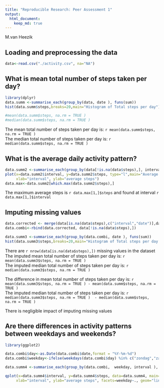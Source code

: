 ```yaml
---
title: "Reproducible Research: Peer Assessment 1"
output: 
  html_document:
    keep_md: true
---
```

M.van Heezik

## Loading and preprocessing the data
```r
data<-read.csv("./activity.csv", na="NA")
```

## What is mean total number of steps taken per day?
```r
library(dplyr)
data.summ <-summarise_each(group_by(data, date ), funs(sum))
hist(data.summ$steps,breaks=20,main="Histogram of Total steps per day")

#mean(data.summ$steps, na.rm = TRUE )
#median(data.summ$steps, na.rm = TRUE )

```
The mean total number of steps taken per day is: `r mean(data.summ$steps, na.rm = TRUE )`  
The median total number of steps taken per day is: `r median(data.summ$steps, na.rm = TRUE )`

## What is the average daily activity pattern?
```r
data.summ2 <-summarise_each(group_by(data[!is.na(data$steps),], interval ), funs(mean))
plot(x=data.summ2$interval, y=data.summ2$steps, type="l",main="Average steps per interval",
     xlab="interval", ylab="average steps")
data.max<-data.summ2[which.max(data.summ2$steps),]

```

The maximum average steps is `r data.max[1,]$steps` and found at interval `r data.max[1,]$interval`


## Imputing missing values
```r
data.corrected <- merge(data[is.na(data$steps),c("interval","date")],data.summ[,c("interval","steps")],by="interval")
data.combi<-rbind(data.corrected, data[!is.na(data$steps),])

data.summ3 <-summarise_each(group_by(data.combi, date ), funs(sum))
hist(data.summ3$steps,breaks=20,main="Histogram of Total steps per day (imputed data)")


```

There are `r nrow(data[is.na(data$steps),])` missing values in the dataset  
The imputed mean total number of steps taken per day is: `r mean(data.summ3$steps, na.rm = TRUE )`  
The imputed median total number of steps taken per day is: `r median(data.summ3$steps, na.rm = TRUE )`

The difference in mean total number of steps taken per day is: `r mean(data.summ3$steps, na.rm = TRUE ) - mean(data.summ$steps, na.rm = TRUE )`  
The imputed median total number of steps taken per day is: `r median(data.summ3$steps, na.rm = TRUE )  - median(data.summ$steps, na.rm = TRUE )`  

There is negligible impact of imputing missing values

## Are there differences in activity patterns between weekdays and weekends?
```r
library(ggplot2)

data.combi$day<-as.Date(data.combi$date,format = "%Y-%m-%d")
data.combi$weekday<-ifelse(weekdays(data.combi$day) %in% c("zondag","zaterdag"),"Weekend", "Weekday")

data.summ4 <-summarise_each(group_by(data.combi,  weekday, interval ), funs(mean))

qplot(x=data.summ4$interval, y=data.summ4$steps, data=data.summ4, main="Average steps per interval",
     xlab="interval", ylab="average steps", facets=weekday~., geom="line")
```
